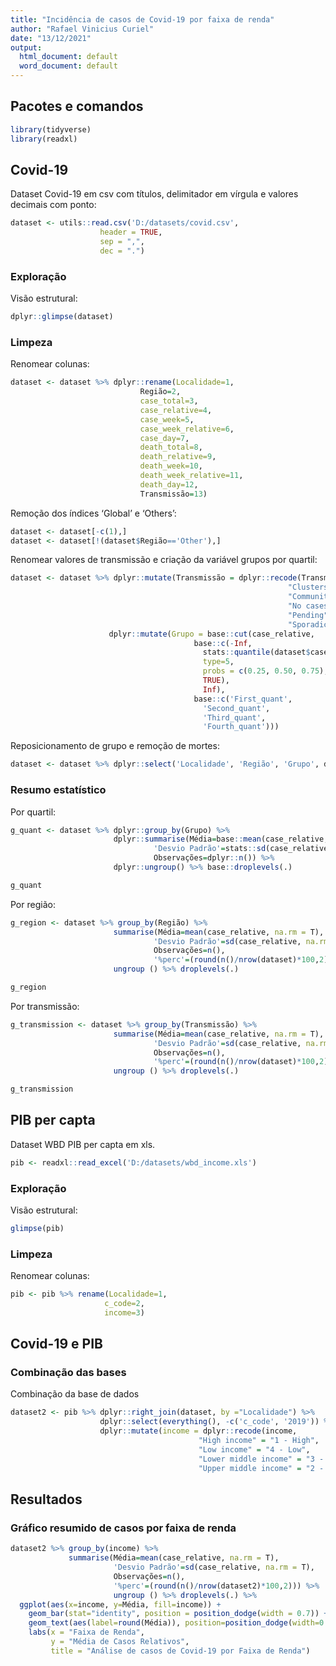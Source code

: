 ```yaml
---
title: "Incidência de casos de Covid-19 por faixa de renda"
author: "Rafael Vinicius Curiel"
date: "13/12/2021"
output:
  html_document: default
  word_document: default
---
```


## Pacotes e comandos

```r
library(tidyverse)
library(readxl)
```



## Covid-19

Dataset Covid-19 em csv com títulos, delimitador em vírgula e valores decimais com ponto:
```r
dataset <- utils::read.csv('D:/datasets/covid.csv', 
                    header = TRUE, 
                    sep = ",", 
                    dec = ".")
```



### Exploração

Visão estrutural:
```r
dplyr::glimpse(dataset)
```


### Limpeza

Renomear colunas:
```r
dataset <- dataset %>% dplyr::rename(Localidade=1,
                             Região=2,
                             case_total=3,
                             case_relative=4,
                             case_week=5,
                             case_week_relative=6,
                             case_day=7,
                             death_total=8,
                             death_relative=9,
                             death_week=10,
                             death_week_relative=11,
                             death_day=12,
                             Transmissão=13)
```


Remoção dos índices 'Global' e 'Others':
```r
dataset <- dataset[-c(1),]
dataset <- dataset[!(dataset$Região=='Other'),]
```


Renomear valores de transmissão e criação da variável grupos por quartil:
```r
dataset <- dataset %>% dplyr::mutate(Transmissão = dplyr::recode(Transmissão,
                                                              "Clusters of cases" = "cluster_case",
                                                              "Community transmission" = "com_transm",
                                                              "No cases" = "no_case",
                                                              "Pending" = "pend",
                                                              "Sporadic cases" = "spor_case")) %>% 
                      dplyr::mutate(Grupo = base::cut(case_relative, 
                                         base::c(-Inf, 
                                           stats::quantile(dataset$case_relative, 
                                           type=5, 
                                           probs = c(0.25, 0.50, 0.75),
                                           TRUE),
                                           Inf),
                                         base::c('First_quant', 
                                           'Second_quant', 
                                           'Third_quant', 
                                           'Fourth_quant')))  
```


Reposicionamento de grupo e remoção de mortes:
```r
dataset <- dataset %>% dplyr::select('Localidade', 'Região', 'Grupo', dplyr::everything(), -'death_day')
```



### Resumo estatístico

Por quartil:
```r
g_quant <- dataset %>% dplyr::group_by(Grupo) %>%
                       dplyr::summarise(Média=base::mean(case_relative, na.rm = T),
                                'Desvio Padrão'=stats::sd(case_relative, na.rm = T),
                                Observações=dplyr::n()) %>%
                       dplyr::ungroup() %>% base::droplevels(.)

g_quant
```


Por região:
```r
g_region <- dataset %>% group_by(Região) %>%
                       summarise(Média=mean(case_relative, na.rm = T),
                                'Desvio Padrão'=sd(case_relative, na.rm = T),
                                Observações=n(),
                                '%perc'=(round(n()/nrow(dataset)*100,2))) %>%
                       ungroup () %>% droplevels(.)

g_region
```


Por transmissão:
```r
g_transmission <- dataset %>% group_by(Transmissão) %>%
                       summarise(Média=mean(case_relative, na.rm = T),
                                'Desvio Padrão'=sd(case_relative, na.rm = T),
                                Observações=n(),
                                '%perc'=(round(n()/nrow(dataset)*100,2))) %>%
                       ungroup () %>% droplevels(.)

g_transmission
```



## PIB per capta

Dataset WBD PIB per capta em xls.
```r
pib <- readxl::read_excel('D:/datasets/wbd_income.xls')
```



### Exploração

Visão estrutural:
```r
glimpse(pib)
```


### Limpeza

Renomear colunas:
```r
pib <- pib %>% rename(Localidade=1,
                     c_code=2,
                     income=3)
```



## Covid-19 e PIB

### Combinação das bases

Combinação da base de dados
```r
dataset2 <- pib %>% dplyr::right_join(dataset, by ="Localidade") %>%
                    dplyr::select(everything(), -c('c_code', '2019')) %>%
                    dplyr::mutate(income = dplyr::recode(income,
                                          "High income" = "1 - High",
                                          "Low income" = "4 - Low",
                                          "Lower middle income" = "3 - L_Middle",
                                          "Upper middle income" = "2 - H_Middle"))
```



## Resultados

### Gráfico resumido de casos por faixa de renda
```r
dataset2 %>% group_by(income) %>%
             summarise(Média=mean(case_relative, na.rm = T),
                       'Desvio Padrão'=sd(case_relative, na.rm = T),
                       Observações=n(),
                       '%perc'=(round(n()/nrow(dataset2)*100,2))) %>%
                       ungroup () %>% droplevels(.) %>%
  ggplot(aes(x=income, y=Média, fill=income)) + 
    geom_bar(stat="identity", position = position_dodge(width = 0.7)) + 
    geom_text(aes(label=round(Média)), position=position_dodge(width=0.9), vjust=-0.25, size = 3) +
    labs(x = "Faixa de Renda",
         y = "Média de Casos Relativos",
         title = "Análise de casos de Covid-19 por Faixa de Renda")
```